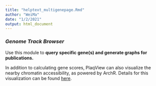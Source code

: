 ```yaml
---
title: "helptext_multigenepage.Rmd"
author: "WeiMa"
date: "1/2/2021"
output: html_document
---
```

### ***Genome Track Browser***

Use this module to **query specific gene(s) and generate graphs for publications.**

In addition to calculating gene scores, PlaqView can also visualize the nearby chromatin accessibility, as powered by ArchR. Details for this visualization can be found [here](https://www.archrproject.com/bookdown/track-plotting-with-archrbrowser.html).